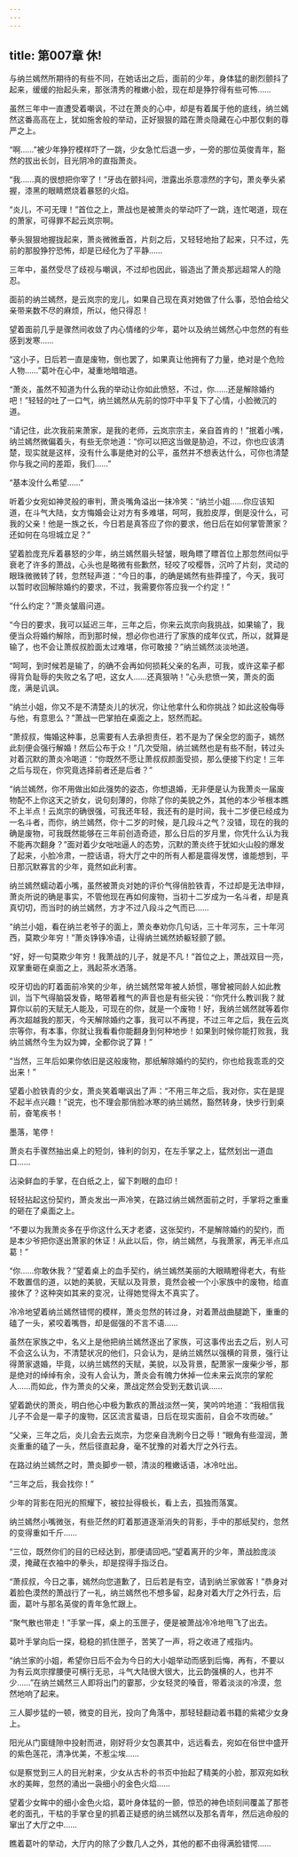 ```yaml
---
---
---
```

title: 第007章 休!
---



与纳兰嫣然所期待的有些不同，在她话出之后，面前的少年，身体猛的剧烈颤抖了起来，缓缓的抬起头来，那张清秀的稚嫩小脸，现在却是狰狞得有些可怖……

虽然三年中一直遭受着嘲讽，不过在萧炎的心中，却是有着属于他的底线，纳兰嫣然这番高高在上，犹如施舍般的举动，正好狠狠的踏在萧炎隐藏在心中那仅剩的尊严之上。

“啊……”被少年狰狞模样吓了一跳，少女急忙后退一步，一旁的那位英俊青年，豁然的拔出长剑，目光阴冷的直指萧炎。

“我……真的很想把你宰了！”牙齿在颤抖间，泄露出杀意凛然的字句，萧炎拳头紧握，漆黑的眼睛燃烧着暴怒的火焰。

“炎儿，不可无理！”首位之上，萧战也是被萧炎的举动吓了一跳，连忙喝道，现在的萧家，可得罪不起云岚宗啊。

拳头狠狠地握拢起来，萧炎微微垂首，片刻之后，又轻轻地抬了起来，只不过，先前的那股狰狞恐怖，却是已经化为了平静……

三年中，虽然受尽了歧视与嘲讽，不过却也因此，锻造出了萧炎那远超常人的隐忍。

面前的纳兰嫣然，是云岚宗的宠儿，如果自己现在真对她做了什么事，恐怕会给父亲带来数不尽的麻烦，所以，他只得忍！

望着面前几乎是骤然间收敛了内心情绪的少年，葛叶以及纳兰嫣然心中忽然的有些感到发寒……

“这小子，日后若一直是废物，倒也罢了，如果真让他拥有了力量，绝对是个危险人物……”葛叶在心中，凝重地暗暗道。

“萧炎，虽然不知道为什么我的举动让你如此愤怒，不过，你……还是解除婚约吧！”轻轻的吐了一口气，纳兰嫣然从先前的惊吓中平复下了心情，小脸微沉的道。

“请记住，此次我前来萧家，是我的老师，云岚宗宗主，亲自首肯的！”抿着小嘴，纳兰嫣然微偏着头，有些无奈地道：“你可以把这当做是胁迫，不过，你也应该清楚，现实就是这样，没有什么事是绝对的公平，虽然并不想表达什么，可你也清楚你与我之间的差距，我们……”

“基本没什么希望……”

听着少女宛如神灵般的审判，萧炎嘴角溢出一抹冷笑：“纳兰小姐……你应该知道，在斗气大陆，女方悔婚会让对方有多难堪，呵呵，我脸皮厚，倒是没什么，可我的父亲！他是一族之长，今日若是真答应了你的要求，他日后在如何掌管萧家？还如何在乌坦城立足？”

望着脸庞充斥着暴怒的少年，纳兰嫣然眉头轻皱，眼角瞟了瞟首位上那忽然间似乎衰老了许多的萧战，心头也是略微有些歉然，轻咬了咬樱唇，沉吟了片刻，灵动的眼珠微微转了转，忽然轻声道：“今日的事，的确是嫣然有些莽撞了，今天，我可以暂时收回解除婚约的要求，不过，我需要你答应我一个约定！”

“什么约定？”萧炎皱眉问道。

“今日的要求，我可以延迟三年，三年之后，你来云岚宗向我挑战，如果输了，我便当众将婚约解除，而到那时候，想必你也进行了家族的成年仪式，所以，就算是输了，也不会让萧叔叔脸面太过难堪，你可敢接？”纳兰嫣然淡淡地道。

“呵呵，到时候若是输了，的确不会再如何损耗父亲的名声，可我，或许这辈子都得背负耻辱的失败之名了吧，这女人……还真狠呐！”心头悲愤一笑，萧炎的面庞，满是讥讽。

“纳兰小姐，你又不是不清楚炎儿的状况，你让他拿什么和你挑战？如此这般侮辱与他，有意思么？”萧战一巴掌拍在桌面之上，怒然而起。

“萧叔叔，悔婚这种事，总需要有人去承担责任，若不是为了保全您的面子，嫣然此刻便会强行解婚！然后公布于众！”几次受阻，纳兰嫣然也是有些不耐，转过头对着沉默的萧炎冷喝道：“你既然不愿让萧叔叔颜面受损，那么便接下约定！三年之后与现在，你究竟选择前者还是后者？”

“纳兰嫣然，你不用做出如此强势的姿态，你想退婚，无非便是认为我萧炎一届废物配不上你这天之骄女，说句刻薄的，你除了你的美貌之外，其他的本少爷根本瞧不上半点！云岚宗的确很强，可我还年轻，我还有的是时间，我十二岁便已经成为一名斗者，而你，纳兰嫣然，你十二岁的时候，是几段斗之气？没错，现在的我的确是废物，可我既然能够在三年前创造奇迹，那么日后的岁月里，你凭什么认为我不能再次翻身？”面对着少女咄咄逼人的态势，沉默的萧炎终于犹如火山般的爆发了起来，小脸冷肃，一腔话语，将大厅之中的所有人都是震得发愣，谁能想到，平日那沉默寡言的少年，竟然如此利害。

纳兰嫣然蠕动着小嘴，虽然被萧炎对她的评价气得俏脸铁青，不过却是无法申辩，萧炎所说的确是事实，不管他现在再如何废物，当初十二岁成为一名斗者，却是真真切切，而当时的纳兰嫣然，方才不过八段斗之气而已……

“纳兰小姐，看在纳兰老爷子的面上，萧炎奉劝你几句话，三十年河东，三十年河西，莫欺少年穷！”萧炎铮铮冷语，让得纳兰嫣然娇躯轻颤了颤。

“好，好一句莫欺少年穷！我萧战的儿子，就是不凡！”首位之上，萧战双目一亮，双掌重砸在桌面之上，溅起茶水洒落。

咬牙切齿的盯着面前冷笑的少年，纳兰嫣然常年被人娇惯，哪曾被同龄人如此教训，当下气得脑袋发昏，略带着稚气的声音也是有些尖锐：“你凭什么教训我？就算你以前的天赋无人能及，可现在的你，就是一个废物！好，我纳兰嫣然就等着你再次超越我的那天，今天解除婚约之事，我可以不再提，不过三年之后，我在云岚宗等你，有本事，你就让我看看你能翻身到何种地步！如果到时候你能打败我，我纳兰嫣然今生为奴为婢，全都你说了算！”

“当然，三年后如果你依旧是这般废物，那纸解除婚约的契约，你也给我乖乖的交出来！”

望着小脸铁青的少女，萧炎笑着嘲讽出了声：“不用三年之后，我对你，实在是提不起半点兴趣！”说完，也不理会那俏脸冰寒的纳兰嫣然，豁然转身，快步行到桌前，奋笔疾书！

墨落，笔停！

萧炎右手骤然抽出桌上的短剑，锋利的剑刃，在左手掌之上，猛然划出一道血口……

沾染鲜血的手掌，在白纸之上，留下刺眼的血印！

轻轻拈起这份契约，萧炎发出一声冷笑，在路过纳兰嫣然面前之时，手掌将之重重的砸在了桌面之上。

“不要以为我萧炎多在乎你这什么天才老婆，这张契约，不是解除婚约的契约，而是本少爷把你逐出萧家的休证！从此以后，你，纳兰嫣然，与我萧家，再无半点瓜葛！”

“你……你敢休我？”望着桌上的血手契约，纳兰嫣然美丽的大眼睛瞪得老大，有些不敢置信的道，以她的美貌，天赋以及背景，竟然会被一个小家族中的废物，给直接休了？这种突如其来的变况，让得她觉得太不真实了。

冷冷地望着纳兰嫣然错愕的模样，萧炎忽然的转过身，对着萧战曲腿跪下，重重的磕了一头，紧咬着嘴唇，却是倔强的不言不语……

虽然在家族之中，名义上是他把纳兰嫣然逐出了家族，可这事传出去之后，别人可不会这么认为，不清楚状况的他们，只会认为，是纳兰嫣然以强横的背景，强行让得萧家退婚，毕竟，以纳兰嫣然的天赋，美貌，以及背景，配萧家一废柴少爷，那是绝对的绰绰有余，没有人会认为，萧炎会有魄力休掉一位未来云岚宗的掌舵人……而如此，作为萧炎的父亲，萧战定然会受到无数讥讽……

望着跪伏的萧炎，明白他心中极为歉疚的萧战淡然一笑，笑吟吟地道：“我相信我儿子不会是一辈子的废物，区区流言蜚语，日后在现实面前，自会不攻而破。”

“父亲，三年之后，炎儿会去云岚宗，为您亲自洗刷今日之辱！”眼角有些湿润，萧炎重重的磕了一头，然后径直起身，毫不犹豫的对着大厅之外行去。

在路过纳兰嫣然之时，萧炎脚步一顿，清淡的稚嫩话语，冰冷吐出。

“三年之后，我会找你！”

少年的背影在阳光的照耀下，被拉扯得极长，看上去，孤独而落寞。

纳兰嫣然小嘴微张，有些茫然的盯着那道逐渐消失的背影，手中的那纸契约，忽然的变得重如千斤……

“三位，既然你们的目的已经达到，那便请回吧。”望着离开的少年，萧战脸庞淡漠，掩藏在衣袖中的拳头，却是捏得手指泛白。

“萧叔叔，今日之事，嫣然向您道歉了，日后若是有空，请到纳兰家做客！”恭身对着脸色漠然的萧战行了一礼，纳兰嫣然也不想多留，起身对着大厅之外行去，后面，葛叶与那名英俊的青年急忙跟上。

“聚气散也带走！”手掌一挥，桌上的玉匣子，便是被萧战冷冷地甩飞了出去。

葛叶手掌向后一探，稳稳的抓住匣子，苦笑了一声，将之收进了戒指内。

“纳兰家的小姐，希望你日后不会为今日的大小姐举动而感到后悔，再有，不要以为有云岚宗撑腰便可横行无忌，斗气大陆很大很大，比云韵强横的人，也并不少……”在纳兰嫣然三人即将出门的霎那，少女轻灵的嗓音，带着淡淡的冷漠，忽然地响了起来。

三人脚步猛的一顿，微变的目光，投向了角落中，那轻轻翻动着书籍的紫裙少女身上。

阳光从门窗缝隙中投射而进，刚好将少女包裹其中，远远看去，宛如在俗世中盛开的紫色莲花，清净优美，不惹尘埃……

似是察觉到三人的目光射来，少女从古朴的书页中抬起了精美的小脸，那双宛如秋水的美眸，忽然的涌出一袅细小的金色火焰……

望着少女眸中的细小金色火焰，葛叶身体猛的一颤，惊恐的神色顷刻间覆盖了那苍老的面孔，干枯的手掌仓皇的抓着正疑惑的纳兰嫣然以及那名青年，然后逃命般的窜出了大厅之中……

瞧着葛叶的举动，大厅内的除了少数几人之外，其他的都不由得满脸错愕……